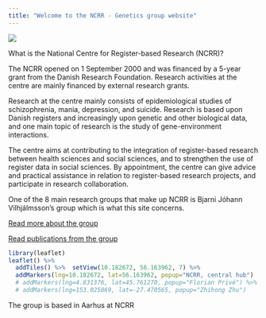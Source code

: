 ```yaml
---
title: "Welcome to the NCRR - Genetics group website"
---
```


<!-- ![](C:/Users/au576454/Documents/ncrr-genetics\picsandembeds/grp.png) -->

![](C:/Users/au576454/Documents/ncrr-genetics\picsandembeds/Logo_DNA_code.png){}

What is the National Centre for Register-based Research (NCRR)?   

The NCRR opened on 1 September 2000 and was financed by a 5-year grant from the Danish Research Foundation. Research activities at the centre are mainly financed by external research grants.

Research at the centre mainly consists of epidemiological studies of schizophrenia, mania, depression, and suicide. Research is based upon Danish registers and increasingly upon genetic and other biological data, and one main topic of research is the study of gene-environment interactions.

The centre aims at contributing to the integration of register-based research between health sciences and social sciences, and to strengthen the use of register data in social sciences. By appointment, the centre can give advice and practical assistance in relation to register-based research projects, and participate in research collaboration. 

One of the 8 main research groups that make up NCRR is Bjarni Jóhann Vilhjálmsson's group which is what this site concerns. 

[Read more about the group](who.html)  

[Read publications from the group](publications.html)



```r
library(leaflet)
leaflet() %>%
  addTiles() %>%  setView(10.182672, 56.163962, 7) %>% 
  addMarkers(lng=10.182672, lat=56.163962, popup="NCRR, central hub")
  # addMarkers(lng=4.831376, lat=45.761270, popup="Florian Privé") %>%
  # addMarkers(lng=153.025869, lat=-27.470565, popup="Zhihong Zhu")
```
The group is based in Aarhus at NCRR
